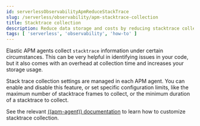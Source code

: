 ```yaml
---
id: serverlessObservabilityApmReduceStackTrace
slug: /serverless/observability/apm-stacktrace-collection
title: Stacktrace collection
description: Reduce data storage and costs by reducing stacktrace collection
tags: [ 'serverless', 'observability', 'how-to' ]
---
```


<p><DocBadge template="technical preview" /></p>

Elastic APM agents collect `stacktrace` information under certain circumstances. This can be very helpful in identifying issues in your code, but it also comes with an overhead at collection time and increases your storage usage.

Stack trace collection settings are managed in each APM agent. You can enable and disable this feature, or set specific configuration limits, like the maximum number of stacktrace frames to collect, or the minimum duration of a stacktrace to collect.

See the relevant [((apm-agent)) documentation](((apm-agents-ref))/index.html) to learn how to customize stacktrace collection.
